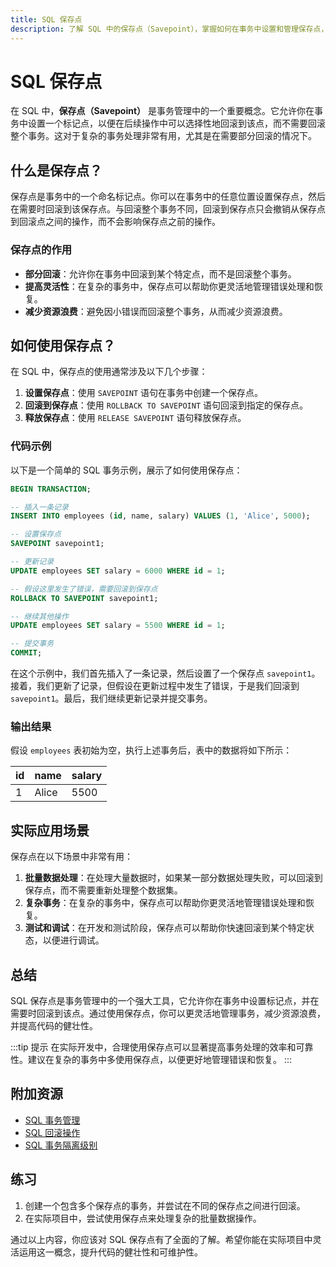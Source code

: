 ```yaml
---
title: SQL 保存点
description: 了解 SQL 中的保存点（Savepoint），掌握如何在事务中设置和管理保存点，以便在需要时回滚到特定点。
---
```


# SQL 保存点

在 SQL 中，**保存点（Savepoint）** 是事务管理中的一个重要概念。它允许你在事务中设置一个标记点，以便在后续操作中可以选择性地回滚到该点，而不需要回滚整个事务。这对于复杂的事务处理非常有用，尤其是在需要部分回滚的情况下。

## 什么是保存点？

保存点是事务中的一个命名标记点。你可以在事务中的任意位置设置保存点，然后在需要时回滚到该保存点。与回滚整个事务不同，回滚到保存点只会撤销从保存点到回滚点之间的操作，而不会影响保存点之前的操作。

### 保存点的作用

- **部分回滚**：允许你在事务中回滚到某个特定点，而不是回滚整个事务。
- **提高灵活性**：在复杂的事务中，保存点可以帮助你更灵活地管理错误处理和恢复。
- **减少资源浪费**：避免因小错误而回滚整个事务，从而减少资源浪费。

## 如何使用保存点？

在 SQL 中，保存点的使用通常涉及以下几个步骤：

1. **设置保存点**：使用 `SAVEPOINT` 语句在事务中创建一个保存点。
2. **回滚到保存点**：使用 `ROLLBACK TO SAVEPOINT` 语句回滚到指定的保存点。
3. **释放保存点**：使用 `RELEASE SAVEPOINT` 语句释放保存点。

### 代码示例

以下是一个简单的 SQL 事务示例，展示了如何使用保存点：

```sql
BEGIN TRANSACTION;

-- 插入一条记录
INSERT INTO employees (id, name, salary) VALUES (1, 'Alice', 5000);

-- 设置保存点
SAVEPOINT savepoint1;

-- 更新记录
UPDATE employees SET salary = 6000 WHERE id = 1;

-- 假设这里发生了错误，需要回滚到保存点
ROLLBACK TO SAVEPOINT savepoint1;

-- 继续其他操作
UPDATE employees SET salary = 5500 WHERE id = 1;

-- 提交事务
COMMIT;
```

在这个示例中，我们首先插入了一条记录，然后设置了一个保存点 `savepoint1`。接着，我们更新了记录，但假设在更新过程中发生了错误，于是我们回滚到 `savepoint1`。最后，我们继续更新记录并提交事务。

### 输出结果

假设 `employees` 表初始为空，执行上述事务后，表中的数据将如下所示：

| id | name  | salary |
|----|-------|--------|
| 1  | Alice | 5500   |

## 实际应用场景

保存点在以下场景中非常有用：

1. **批量数据处理**：在处理大量数据时，如果某一部分数据处理失败，可以回滚到保存点，而不需要重新处理整个数据集。
2. **复杂事务**：在复杂的事务中，保存点可以帮助你更灵活地管理错误处理和恢复。
3. **测试和调试**：在开发和测试阶段，保存点可以帮助你快速回滚到某个特定状态，以便进行调试。

## 总结

SQL 保存点是事务管理中的一个强大工具，它允许你在事务中设置标记点，并在需要时回滚到该点。通过使用保存点，你可以更灵活地管理事务，减少资源浪费，并提高代码的健壮性。

:::tip 提示
在实际开发中，合理使用保存点可以显著提高事务处理的效率和可靠性。建议在复杂的事务中多使用保存点，以便更好地管理错误和恢复。
:::

## 附加资源

- [SQL 事务管理](https://www.example.com/sql-transactions)
- [SQL 回滚操作](https://www.example.com/sql-rollback)
- [SQL 事务隔离级别](https://www.example.com/sql-isolation-levels)

## 练习

1. 创建一个包含多个保存点的事务，并尝试在不同的保存点之间进行回滚。
2. 在实际项目中，尝试使用保存点来处理复杂的批量数据操作。

通过以上内容，你应该对 SQL 保存点有了全面的了解。希望你能在实际项目中灵活运用这一概念，提升代码的健壮性和可维护性。